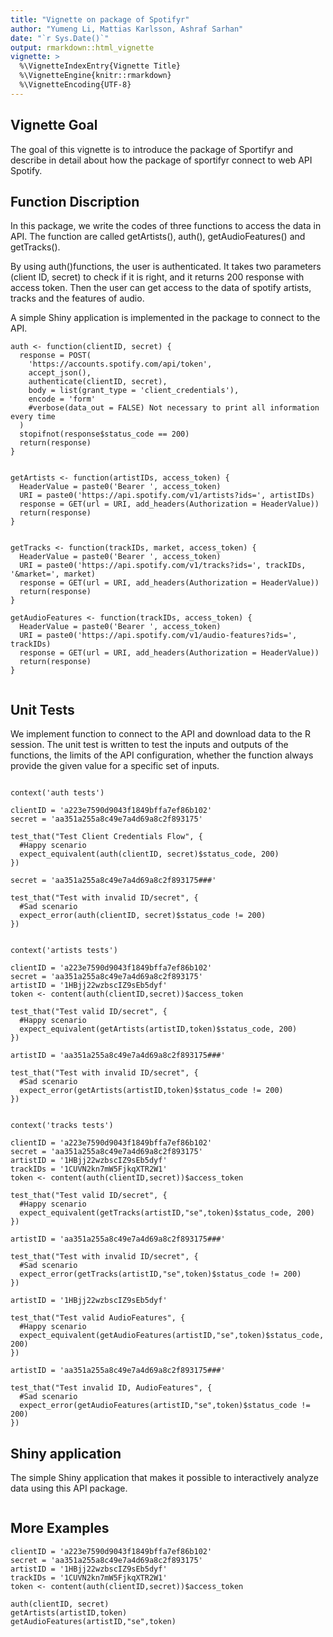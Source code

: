 ```yaml
---
title: "Vignette on package of Spotifyr"
author: "Yumeng Li, Mattias Karlsson, Ashraf Sarhan"
date: "`r Sys.Date()`"
output: rmarkdown::html_vignette
vignette: >
  %\VignetteIndexEntry{Vignette Title}
  %\VignetteEngine{knitr::rmarkdown}
  %\VignetteEncoding{UTF-8}
---
```


## Vignette Goal

The goal of this vignette is to introduce the package of Sportifyr and describe in detail about how the package of sportifyr connect to web API Spotify.

## Function Discription

In this package, we write the codes of three functions to access the data in API. The function are called getArtists(), auth(), getAudioFeatures() and getTracks(). 

By using auth()functions, the user is authenticated. It takes two parameters (client ID, secret) to check if it is right, and it returns 200 response with access token. Then the user can get access to the data of spotify artists, tracks and the features of audio.

A simple Shiny application is implemented in  the package to connect to the
API.


```
auth <- function(clientID, secret) {
  response = POST(
    'https://accounts.spotify.com/api/token',
    accept_json(),
    authenticate(clientID, secret),
    body = list(grant_type = 'client_credentials'),
    encode = 'form'
    #verbose(data_out = FALSE) Not necessary to print all information every time
  )
  stopifnot(response$status_code == 200)
  return(response)
}


getArtists <- function(artistIDs, access_token) {
  HeaderValue = paste0('Bearer ', access_token)
  URI = paste0('https://api.spotify.com/v1/artists?ids=', artistIDs)
  response = GET(url = URI, add_headers(Authorization = HeaderValue))
  return(response)
}


getTracks <- function(trackIDs, market, access_token) {
  HeaderValue = paste0('Bearer ', access_token)
  URI = paste0('https://api.spotify.com/v1/tracks?ids=', trackIDs, '&market=', market)
  response = GET(url = URI, add_headers(Authorization = HeaderValue))
  return(response)
}

getAudioFeatures <- function(trackIDs, access_token) {
  HeaderValue = paste0('Bearer ', access_token)
  URI = paste0('https://api.spotify.com/v1/audio-features?ids=', trackIDs)
  response = GET(url = URI, add_headers(Authorization = HeaderValue))
  return(response)
}


```

## Unit Tests

We implement function to connect to the API and download data to the R session. The unit test is written to test the inputs and outputs of the functions, the limits of the API configuration, whether the function always provide the given value for a specific set of inputs.


```

context('auth tests')

clientID = 'a223e7590d9043f1849bffa7ef86b102'
secret = 'aa351a255a8c49e7a4d69a8c2f893175'

test_that("Test Client Credentials Flow", {
  #Happy scenario
  expect_equivalent(auth(clientID, secret)$status_code, 200)
})

secret = 'aa351a255a8c49e7a4d69a8c2f893175###'

test_that("Test with invalid ID/secret", {
  #Sad scenario
  expect_error(auth(clientID, secret)$status_code != 200)
})


context('artists tests')

clientID = 'a223e7590d9043f1849bffa7ef86b102'
secret = 'aa351a255a8c49e7a4d69a8c2f893175'
artistID = '1HBjj22wzbscIZ9sEb5dyf'
token <- content(auth(clientID,secret))$access_token

test_that("Test valid ID/secret", {
  #Happy scenario
  expect_equivalent(getArtists(artistID,token)$status_code, 200)
})

artistID = 'aa351a255a8c49e7a4d69a8c2f893175###'

test_that("Test with invalid ID/secret", {
  #Sad scenario
  expect_error(getArtists(artistID,token)$status_code != 200)
})


context('tracks tests')

clientID = 'a223e7590d9043f1849bffa7ef86b102'
secret = 'aa351a255a8c49e7a4d69a8c2f893175'
artistID = '1HBjj22wzbscIZ9sEb5dyf'
trackIDs = '1CUVN2kn7mW5FjkqXTR2W1'
token <- content(auth(clientID,secret))$access_token

test_that("Test valid ID/secret", {
  #Happy scenario
  expect_equivalent(getTracks(artistID,"se",token)$status_code, 200)
})

artistID = 'aa351a255a8c49e7a4d69a8c2f893175###'

test_that("Test with invalid ID/secret", {
  #Sad scenario
  expect_error(getTracks(artistID,"se",token)$status_code != 200)
})

artistID = '1HBjj22wzbscIZ9sEb5dyf'

test_that("Test valid AudioFeatures", {
  #Happy scenario
  expect_equivalent(getAudioFeatures(artistID,"se",token)$status_code, 200)
})

artistID = 'aa351a255a8c49e7a4d69a8c2f893175###'

test_that("Test invalid ID, AudioFeatures", {
  #Sad scenario
  expect_error(getAudioFeatures(artistID,"se",token)$status_code != 200)
})

```


## Shiny application

The simple Shiny application that makes it possible to interactively analyze data using this API package. 

```

```


## More Examples


```
clientID = 'a223e7590d9043f1849bffa7ef86b102'
secret = 'aa351a255a8c49e7a4d69a8c2f893175'
artistID = '1HBjj22wzbscIZ9sEb5dyf'
trackIDs = '1CUVN2kn7mW5FjkqXTR2W1'
token <- content(auth(clientID,secret))$access_token

auth(clientID, secret)
getArtists(artistID,token)
getAudioFeatures(artistID,"se",token)
```

